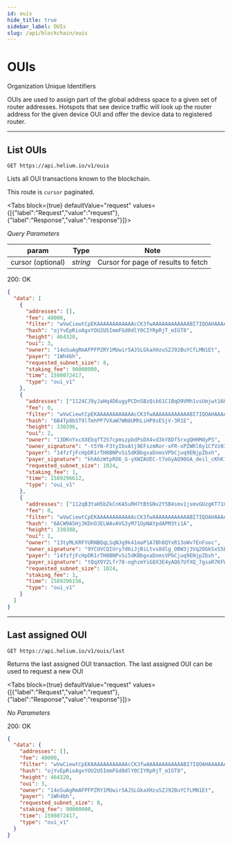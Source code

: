 ```yaml
---
id: ouis
hide_title: true
sidebar_label: OUIs
slug: /api/blockchain/ouis
---
```



# OUIs

Organization Unique Identifiers

OUIs are used to assign part of the global address space to a given set of
router addresses. Hotspots that see device traffic will look up the router
address for the given device OUI and offer the device data to registered router.

---

## List OUIs

```
GET https://api.helium.io/v1/ouis
```

Lists all OUI transactions known to the blockchain.

This route is `cursor` paginated.

<Tabs
  block={true}
  defaultValue="request"
  values={[{"label":"Request","value":"request"},{"label":"Response","value":"response"}]}>
<TabItem value="request">

_Query Parameters_

| param             | Type     | Note                                |
| ----------------- | -------- | ----------------------------------- |
| cursor (optional) | _string_ | Cursor for page of results to fetch |

</TabItem>
<TabItem value="response">

200: OK

```json
{
  "data": [
    {
      "addresses": [],
      "fee": 40000,
      "filter": "wVwCiewtCpEKAAAAAAAAAAAAcCK3fwAAAAAAAAAAAABI7IQOAHAAAAAAAAAAAAAAAQAAADBlAAAAAAAAAAAAADEAAAA2AAAAOgAAAA",
      "hash": "ojYvEpRioAgxYOU2U5ImmFGd0dlY0CIYRpRjT_mIGT8",
      "height": 464320,
      "oui": 3,
      "owner": "14oSuAgRmAFPFPZRY1MUwir5AJSLGkaXHzuSZJ92BuYCfLMN1Et",
      "payer": "1Wh4bh",
      "requested_subnet_size": 8,
      "staking_fee": 90000000,
      "time": 1598072417,
      "type": "oui_v1"
    },
    {
      "addresses": ["1124CJ9yJaHq4D6ugyPCDnSBzQik61C1BqD9VMh1vsUmjwt16HNB"],
      "fee": 0,
      "filter": "wVwCiewtCpEKAAAAAAAAAAAAcCK3fwAAAAAAAAAAAABI7IQOAHAAAAAAAAAAAAAAAQAAADBlAAAAAAAAAAAAADEAAAA2AAAAOgAAAA",
      "hash": "6B4Tp8bST9lTmhPP7VXaW7WN8UMhLiHP8sESjV-3R1E",
      "height": 330396,
      "oui": 2,
      "owner": "13DKnYxcXXEbqfT257cpmszpbdPsDX4vd3kY8Df5rxgQHHMdyPS",
      "owner_signature": "-t5YN-F3tyIbxAtj9EFszmRor-xFR-xPZWRl0y1CfVz031W1FgR-ToYFn-ZG5cUiJanN941Y_YM0IEfrES32Bw",
      "payer": "14fzfjFcHpDR1rTH8BNPvSi5dKBbgxaDnmsVPbCjuq9ENjpZbxh",
      "payer_signature": "khA6zWtpRO6_G-yXWZAUEC-t7oGyAQ90GA_deil_cKhK1lV7Rr5ophdl2m0XWbKYGd82NdGe2Vhm-uE34OXgBA",
      "requested_subnet_size": 1024,
      "staking_fee": 1,
      "time": 1589296612,
      "type": "oui_v1"
    },
    {
      "addresses": ["112qB3YaH5bZkCnKA5uRH7tBtGNv2Y5B4smv1jsmvGUzgKT71QpE"],
      "fee": 0,
      "filter": "wVwCiewtCpEKAAAAAAAAAAAAcCK3fwAAAAAAAAAAAABI7IQOAHAAAAAAAAAAAAAAAQAAADBlAAAAAAAAAAAAADEAAAA2AAAAOgAAAA",
      "hash": "6ACW9A5Hj3KDnOJELWAvAVG3yM71OpNAYpdAPM3ti1A",
      "height": 330388,
      "oui": 1,
      "owner": "13tyMLKRFYURNBQqLSqNJg9k41maP1A7Bh8QYxR13oWv7EnFooc",
      "owner_signature": "9YCUVCQIUry7d6iJjBiLtvs8dlg_OBW3j3Vq2OGkSxS5E6qnwRKUtwXirVQpL9uqseVt125k7utUm87bH85sAw",
      "payer": "14fzfjFcHpDR1rTH8BNPvSi5dKBbgxaDnmsVPbCjuq9ENjpZbxh",
      "payer_signature": "tQqX9Y2Lfr78-oghzmYiG8X3E4yAQ67UfXQ_7gsaR7KFWVY8QruqfFdAK485OOvGnpBXkWk8gqWJ--EYMqqxDg",
      "requested_subnet_size": 1024,
      "staking_fee": 1,
      "time": 1589296156,
      "type": "oui_v1"
    }
  ]
}
```

</TabItem>
</Tabs>

---

## Last assigned OUI

```
GET https://api.helium.io/v1/ouis/last
```

Returns the last assigned OUI transaction. The last assigned OUI can be used to
request a new OUI

<Tabs
  block={true}
  defaultValue="request"
  values={[{"label":"Request","value":"request"},{"label":"Response","value":"response"}]}>
<TabItem value="request">

_No Parameters_

</TabItem>
<TabItem value="response">

200: OK

```json
{
  "data": {
    "addresses": [],
    "fee": 40000,
    "filter": "wVwCiewtCpEKAAAAAAAAAAAAcCK3fwAAAAAAAAAAAABI7IQOAHAAAAAAAAAAAAAAAQAAADBlAAAAAAAAAAAAADEAAAA2AAAAOgAAAA",
    "hash": "ojYvEpRioAgxYOU2U5ImmFGd0dlY0CIYRpRjT_mIGT8",
    "height": 464320,
    "oui": 3,
    "owner": "14oSuAgRmAFPFPZRY1MUwir5AJSLGkaXHzuSZJ92BuYCfLMN1Et",
    "payer": "1Wh4bh",
    "requested_subnet_size": 8,
    "staking_fee": 90000000,
    "time": 1598072417,
    "type": "oui_v1"
  }
}
```

</TabItem>
</Tabs>

